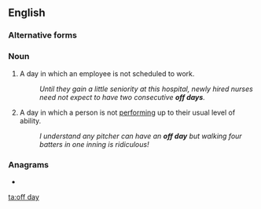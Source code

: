 ==English==

===Alternative forms===
{{alternative spelling of|off-day|lang=en}}

===Noun===
{{en-noun|head=[[off]] [[day]]}}

# A day in which an employee is not scheduled to work.
#: ''Until they gain a little seniority at this hospital, newly hired nurses need not expect to have two consecutive '''off days'''.''
# A day in which a person is not [[perform]]ing up to their usual level of ability.
#: ''I understand any pitcher can have an '''off day''' but walking four batters in one inning is ridiculous!''

===Anagrams===
* {{l|en|day off}}

[[ta:off day]]